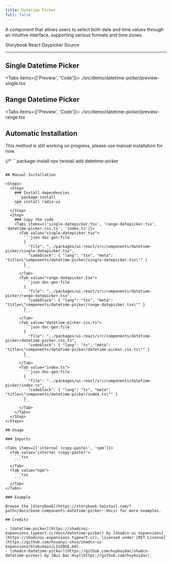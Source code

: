 ```yaml
---
title: Datetime Picker
full: false
---
```


A component that allows users to select both date and time values through an intuitive interface, supporting various formats and time zones.

<Badges>
  <BadgeLink href="https://storybook.twistail.com/?path=/docs/base-components-datetime-picker--docs" external>
    Storybook
  </BadgeLink>
  <BadgeLink href="https://daypicker.dev/docs/anatomy" external>
    React Daypicker
  </BadgeLink>
  <BadgeLink href="https://github.com/riipandi/twistail/tree/main/packages/ui-react/src/components/datetime-picker" external>
    Source
  </BadgeLink>
</Badges>

---

## Single Datetime Picker


<Tabs items={['Preview', 'Code']}>
  <Tab value="Preview" className="rounded-b-xl flex min-h-44 flex-wrap items-center justify-center gap-4 py-20 not-prose">
    <DemoSingle />
  </Tab>
  <Tab value="Code">
    <include cwd lang="tsx">./src/demo/datetime-picker/preview-single.tsx</include>
  </Tab>
</Tabs>

## Range Datetime Picker


<Tabs items={['Preview', 'Code']}>
  <Tab value="Preview" className="rounded-b-xl flex min-h-44 flex-wrap items-center justify-center gap-4 py-20 not-prose">
    <DemoRange />
  </Tab>
  <Tab value="Code">
    <include cwd lang="tsx">./src/demo/datetime-picker/preview-range.tsx</include>
  </Tab>
</Tabs>

## Automatic Installation

<Callout type='warn'>
  This method is still working on progress, please use manual installation for now.
</Callout>

{/* ```package-install
npx twistail add datetime-picker
``` */}

## Manual Installation

<Steps>
  <Step>
    ### Install dependencies
    ```package-install
    npm install radix-ui
    ```
  </Step>
  <Step>
    ### Copy the code
    <Tabs items={['single-datepicker.tsx', 'range-datepicker.tsx', 'datetime-picker.css.ts', 'index.ts']}>
      <Tab value="single-datepicker.tsx">
        ```json doc-gen:file
        {
          "file": "../packages/ui-react/src/components/datetime-picker/single-datepicker.tsx",
          "codeblock": { "lang": "tsx", "meta": "title=\"components/datetime-picker/single-datepicker.tsx\"" }
        }
        ```
      </Tab>
      <Tab value="range-datepicker.tsx">
        ```json doc-gen:file
        {
          "file": "../packages/ui-react/src/components/datetime-picker/range-datepicker.tsx",
          "codeblock": { "lang": "tsx", "meta": "title=\"components/datetime-picker/range-datepicker.tsx\"" }
        }
        ```
      </Tab>
      <Tab value="datetime-picker.css.ts">
        ```json doc-gen:file
        {
          "file": "../packages/ui-react/src/components/datetime-picker/datetime-picker.css.ts",
          "codeblock": { "lang": "ts", "meta": "title=\"components/datetime-picker/datetime-picker.css.ts\"" }
        }
        ```
      </Tab>
      <Tab value="index.ts">
        ```json doc-gen:file
        {
          "file": "../packages/ui-react/src/components/datetime-picker/index.ts",
          "codeblock": { "lang": "ts", "meta": "title=\"components/datetime-picker/index.ts\"" }
        }
        ```
      </Tab>
    </Tabs>
  </Step>
</Steps>

## Usage

### Imports

<Tabs items={['internal (copy-paste)', 'npm']}>
  <Tab value="internal (copy-paste)">
    ```tsx
    ```
  </Tab>
  <Tab value="npm">
    ```tsx
    ```
  </Tab>
</Tabs>

### Example

Browse the [Storybook](https://storybook.twistail.com/?path=/docs/base-components-datetime-picker--docs) for more examples.

## Credits

- [datetime-picker](https://shadcnui-expansions.typeart.cc/docs/datetime-picker) by [shadcn-ui expansions](https://shadcnui-expansions.typeart.cc), licensed under [MIT License](https://github.com/hsuanyi-chou/shadcn-ui-expansions/blob/main/LICENSE.md).
- [shadcn-datetime-picker](https://github.com/huybuidac/shadcn-datetime-picker) by [Bui Dac Huy](https://github.com/huybuidac).
